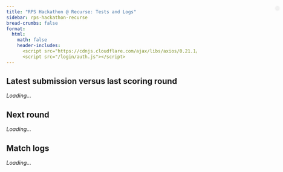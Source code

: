 ```yaml
---
title: "RPS Hackathon @ Recurse: Tests and Logs"
sidebar: rps-hackathon-recurse
bread-crumbs: false
format:
  html:
    math: false
    header-includes:
      <script src="https://cdnjs.cloudflare.com/ajax/libs/axios/0.21.1/axios.min.js"></script>
      <script src="/login/auth.js"></script>
---
```


<style>
    #user-bar {
        position: absolute;
        top: 70px;
        right: 10px;
        display: inline-flex;
        align-items: center;
        background-color: #f1f1f1;
        padding: 5px 5px;
        border-radius: 20px;
        box-shadow: 0 2px 4px rgba(0,0,0,0.1);
    }
    #user-bar img {
        width: 30px;
        height: 30px;
        border-radius: 50%;
        margin-right: 10px;
    }
    #user-bar span {
        margin-right: 10px;
    }
    .dropdown {
        position: relative;
        display: inline-block;
    }
    .dropdown-content {
        display: none;
        position: absolute;
        right: 0;
        background-color: #f9f9f9;
        min-width: 120px;
        box-shadow: 0 8px 16px rgba(0,0,0,0.2);
        z-index: 1;
        border-radius: 4px;
    }
    .dropdown:hover .dropdown-content { display: block; }
    .dropdown-content a {
        color: black;
        padding: 12px 16px;
        text-decoration: none;
        display: block;
    }
    .dropdown-content a:hover { background-color: #f1f1f1; border-radius: 4px; }
    
    
    table {
        border-collapse: collapse;
        margin-top: 20px;
    }
    th, td {
        border: 1px solid #ddd;
        padding: 2px;
        text-align: center;
        white-space: nowrap;
        overflow: hidden;
        text-overflow: ellipsis;
    }
    th {
        background-color: #f1f1f1;
        white-space: nowrap;
        padding: 8px;
        vertical-align: bottom;
    }
    #testing-container th {
        height: 13.7em;
    }
    th > div {
        writing-mode: vertical-lr;
        transform: rotate(180deg);
        height: 100%;
        width: 100%;
        text-align: left;
        padding: 0 3px;
    }
    .half-row-gap {
        height: 10px;
        background-color: #f9f9f9;
    }
    .half-column-gap {
        width: 10px;
        background-color: #f9f9f9;
    }
    .score-cell {
        color: black;
        text-shadow: 1px 1px 1px rgba(255,255,255,0.5);
    }
    .ebot {
        display: none;
    }
    #testing-info {
        margin-bottom: 20px;
        font-style: italic;
        width: 58em;
    }
    
    /* Styles for history tables */
    #match-logs table {
        border-collapse: collapse;
        font-size: 12px;
        width: 100%;
        table-layout: fixed;
    }

    #match-logs th, #match-logs td {
        border: 1px solid #ddd;
        padding: 2px;
        text-align: center;
        width: 2.5em;
        overflow: hidden;
        white-space: nowrap;
    }

    #match-logs th:first-child,
    #match-logs td:first-child {
        width: 14em;
        text-align: left;
        padding-left: 5px;
    }

    /* Styles for collapsibles */
    details {
        border: 1px solid #aaa;
        border-radius: 4px;
        padding: 0.5em 0.5em 0;
        margin-bottom: 1em;
    }

    summary {
        margin: -0.5em -0.5em 0;
        padding: 0.5em;
        cursor: pointer;
    }

    details[open] {
        padding: 0.5em;
    }

    details[open] summary {
        border-bottom: 1px solid #aaa;
        margin-bottom: 0.5em;
    }
</style>

<div id="user-bar"></div>

<h2>Latest submission versus last scoring round</h2>

<div id="testing-info">Loading...</div>
<div id="testing-container"></div>

<h2>Next round</h2>
<em><span id="next-round-name">Loading...</span></em>

<h2>Match logs</h2>
<div id="match-logs"><em>Loading...</em></div>

<script>
    const NON_EBOT_EXCEPTIONS = ['Di10n', 'Elijer', 'Crazytieguy'];

    async function fetchLastLeaderboardScoringData() {
        try {
            const response = await axios.get('https://staff-dev1.poker.camp:8443/leaderboard-rps-hackathon-20240917/scoring/last');
            return response.data;
        } catch (error) {
            console.error('Error fetching data:', error);
            return null;
        }
    }

    async function fetchTestingData() {
        try {
            const token = localStorage.getItem('github_oauth_token');
            const username = localStorage.getItem('github_username');
            
            if (!token || !username) {
                console.error('Token or username not found');
                return null;
            }

            const response = await axios.post('https://staff-dev1.poker.camp:8443/leaderboard-rps-hackathon-20240917/testing', {
                token: token,
                username: username
            });
            
            console.log('Testing API Response:', response.data);
            return response.data;
        } catch (error) {
            console.error('Error fetching testing data:', error);
            return null;
        }
    }

    async function fetchHistories() {
        try {
            const token = localStorage.getItem('github_oauth_token');
            const username = localStorage.getItem('github_username');
            
            if (!token || !username) {
                console.error('Token or username not found');
                return null;
            }

            const response = await axios.post('https://staff-dev1.poker.camp:8443/histories-rps-hackathon-20240917/', {
                token: token,
                username: username
            });
            
            console.log('Histories API Response:', response.data);
            return response.data;
        } catch (error) {
            console.error('Error fetching testing data:', error);
            return null;
        }
    }

    function getColorForValue(value) {
        const normalizedValue = (value + 100) / 200; // Normalize to 0-1
        if (normalizedValue < 0.5) {
            // Red to White
            const intensity = Math.round(255 * (normalizedValue * 2));
            return `rgb(255, ${intensity}, ${intensity})`;
        } else {
            // White to Green
            const intensity = Math.round(255 * ((1 - normalizedValue) * 2));
            return `rgb(${intensity}, 255, ${intensity})`;
        }
    }

    function formatNumber(value) {
        return value > 0 ? `+${value.toFixed(2)}` : value.toFixed(2);
    }

    function isEBot(name) {
        return /^\d-/.test(name) && !NON_EBOT_EXCEPTIONS.includes(name);
    }

    function formatDate(dateString) {
        const date = new Date(dateString);
        return date.toLocaleString();
    }
    
    // Function to format date, dropping the date if it's today
    function formatDateMaybe(dateString) {
        const date = new Date(dateString);
        const today = new Date();
        if (date.toDateString() === today.toDateString()) {
            return date.toLocaleTimeString();
        } else {
            return formatDate(dateString);
        }
    }

    function createMatrixTable(data, isLatestRound = false, allRoundsData = null) {
        if (data === null) {
            return `<em>(no rounds scored yet)</em>`
        }
        
        const players = data.groups.flatMap(group => group.players);
        let nonEBots = players.filter(player => !isEBot(player.name));
        let eBots = players.filter(player => isEBot(player.name));
    
        // Calculate sum of scores against non-eBots for each eBot
        eBots.forEach(eBot => {
            eBot.sumAgainstNonEBots = nonEBots.reduce((sum, nonEBot) => {
                return sum + (eBot.matchups[nonEBot.name] || 0);
            }, 0);
        });
    
        if (isLatestRound && allRoundsData) {
            // Calculate total scores
            const totalScores = calculateTotalScores(allRoundsData);
            players.forEach(player => {
                player.totalScore = totalScores[player.name] || 0;
            });
            // Sort non-eBots by total score descending for the latest round
            nonEBots.sort((a, b) => b.totalScore - a.totalScore);
        } else {
            // Sort non-eBots by round score descending for previous rounds
            nonEBots.sort((a, b) => b.mean - a.mean);
        }
    
        // Sort eBots by sum of scores against non-eBots ascending
        eBots.sort((a, b) => a.sumAgainstNonEBots - b.sumAgainstNonEBots);
    
        const sortedPlayers = [...nonEBots, ...eBots];
        const playerNames = sortedPlayers.map(player => player.name);
    
        let tableHTML = '<table><tr><th>Player</th>';
        if (isLatestRound) {
            tableHTML += '<th>Total Score</th>';
        }
        tableHTML += '<th>Round Score</th><th class="half-column-gap"></th>';
        playerNames.forEach((name, index) => {
            if (index === nonEBots.length) {
                tableHTML += '<th class="half-column-gap"></th>';
            }
            tableHTML += `<th><div>${name}</div></th>`;
        });
        tableHTML += '</tr>';
        
        const username = localStorage.getItem('github_username');
        
        sortedPlayers.forEach((player, index) => {
            const playerClass = player.name.replace(/[^a-zA-Z0-9]/g, '_');
            const ebotClass = isEBot(player.name) ? 'ebot' : '';
            const isUserRow = (player.name === username) || (player.name === username + '[UPDATE]');
            const userRowClass = isUserRow ? 'user-row' : '';
            const userRowStyle = isUserRow ? 'style="font-weight: bold; border: 2px solid #000;"' : '';
            
            tableHTML += `<tr class="${playerClass} ${ebotClass} ${userRowClass}" ${userRowStyle}>`;
            tableHTML += `<td>${player.name}</td>`;
            if (isLatestRound) {
                tableHTML += `<td>${formatNumber(player.totalScore)}</td>`;
            }
            tableHTML += `<td>${formatNumber(player.mean)}</td>`;
            tableHTML += '<td class="half-column-gap"></td>';
            playerNames.forEach((opponentName, opponentIndex) => {
                if (opponentIndex === nonEBots.length) {
                    tableHTML += '<td class="half-column-gap"></td>';
                }
                const matchupValue = player.matchups[opponentName];
                if (matchupValue !== undefined) {
                    const backgroundColor = getColorForValue(matchupValue);
                    tableHTML += `<td class="score-cell" style="background-color: ${backgroundColor}">${formatNumber(matchupValue)}</td>`;
                } else {
                    tableHTML += '<td>-</td>';
                }
            });
            tableHTML += '</tr>';
        });
    
        tableHTML += '</table>';
        return tableHTML;
    }

    async function initTable() {
        const last_leaderboard_scoring_data = await fetchLastLeaderboardScoringData();
        const testing_data = await fetchTestingData();
        console.log(last_leaderboard_scoring_data);
        console.log(testing_data);
        if (last_leaderboard_scoring_data) {
            if (testing_data) {
                const testingInfoContainer = document.getElementById('testing-info');
                testingInfoContainer.innerHTML = `
                    <div class="tournament-info">
                        <strong>You: ${formatNumber(testing_data.mean)} (testing)</strong> | Replaying Tournament #${testing_data.tournament_id.split('+')[0]}${testing_data['round_name'] ? '  <em>(' + testing_data['round_name'] + ')</em>' : ''} | Started: ${formatDateMaybe(testing_data.start_time)} | 
                        Ended: ${formatDateMaybe(testing_data.end_time)}
                    </div>
                `;
                
                last_leaderboard_scoring_data['latest_round']['groups'].push({'players':[testing_data]})
    
                const testingContainer = document.getElementById('testing-container');
                
                testingContainer.innerHTML = createMatrixTable(last_leaderboard_scoring_data['latest_round'], false);
                /*
                let testingTableHTML = '<table><tr><th>Opponent</th><th>Score</th></tr>';
                for (const [opponent, score] of Object.entries(testing_data.matchups)) {
                    const backgroundColor = getColorForValue(score);
                    testingTableHTML += `
                        <tr>
                            <td>${opponent}</td>
                            <td class="score-cell" style="background-color: ${backgroundColor}">${formatNumber(score)}</td>
                        </tr>
                    `;
                }
                testingTableHTML += '</table>';
                testingContainer.innerHTML = testingTableHTML;
                */
            }
        }
        
        if (last_leaderboard_scoring_data["next_round_name"] === null) {
            document.getElementById('next-round-name').innerHTML = `(no more rounds)`;
        } else {
            document.getElementById('next-round-name').innerHTML = `"${last_leaderboard_scoring_data["next_round_name"]}" scored at ${formatDateMaybe(last_leaderboard_scoring_data["next_round_time"])}`;
        }
    }
    
    async function initHistories() {
        const histories = await fetchHistories();
        if (!histories || !histories.round_histories) {
            console.error('No history data available');
            return;
        }
    
        const username = localStorage.getItem('github_username');
        const matchLogsContainer = document.getElementById('match-logs');
        matchLogsContainer.innerHTML = ''; // Clear any existing content
        
        if (histories.round_histories.length === 0 ) {
            matchLogsContainer.innerHTML = `<em>(no rounds scored yet)</em>`;
        }
    
        // Sort rounds by date (assuming the keys are date strings)
        const sortedRounds = Object.keys(histories.round_histories).sort().reverse();
    
        sortedRounds.forEach(roundDate => {
            const roundData = histories.round_histories[roundDate];
            const collapsible = document.createElement('details');
            const summary = document.createElement('summary');
            summary.innerHTML = `Tournament #${roundData['tournament_info']['tournament_id']}${roundData['tournament_info']['round_name'] ? '  <em>(' + roundData['tournament_info']['round_name'] + ')</em>' : ''} | Started: ${formatDateMaybe(roundData['tournament_info']['start_time'])} | Ended: ${formatDateMaybe(roundData['tournament_info']['end_time'])}`;
            collapsible.appendChild(summary);
    
            const content = document.createElement('div');
            
            // Add tournament info
            const tournamentInfo = roundData.tournament_info;
            
            // Create tables for each matchup
            Object.keys(roundData.matchups).sort((a, b) => a.localeCompare(b)).forEach(opponent => {
                const matchup = roundData.matchups[opponent];
                const table = document.createElement('table');
                table.style.marginBottom = '20px';
                
                // Create table header
                const headerRow = table.insertRow();
                const playerHeader = document.createElement('th');
                playerHeader.textContent = 'Player';
                headerRow.appendChild(playerHeader);
                for (let i = 0; i < 200; i++) {
                    const th = document.createElement('th');
                    th.textContent = i + 1;
                    headerRow.appendChild(th);
                }
    
                // Create rows for username and opponent
                const userRow = table.insertRow();
                const opponentRow = table.insertRow();
    
                // Add player names in the first column
                const userNameCell = userRow.insertCell();
                userNameCell.textContent = username;
                userNameCell.style.fontWeight = 'bold';
                
                const opponentNameCell = opponentRow.insertCell();
                opponentNameCell.textContent = opponent;
                opponentNameCell.style.fontWeight = 'bold';
    
                matchup.forEach((round, index) => {
                    const userCell = userRow.insertCell();
                    const opponentCell = opponentRow.insertCell();
    
                    userCell.textContent = round[0];
                    opponentCell.textContent = round[1];
    
                    // Color coding
                    userCell.style.backgroundColor = getColorForAction(round[0]);
                    opponentCell.style.backgroundColor = getColorForAction(round[1]);
                });
                content.appendChild(table);
            });
    
            collapsible.appendChild(content);
            matchLogsContainer.appendChild(collapsible);
        });
    }
    
    function getColorForAction(action) {
        switch (action) {
            case 'R': return '#FFB3BA'; // Light Red for Rock
            case 'P': return '#BAE1FF'; // Light Blue for Paper
            case 'S': return '#BAFFC9'; // Light Green for Scissors
            default: return '#FFFFFF'; // White for unknown
        }
    }

    initTable();
    
    initHistories();
</script>
